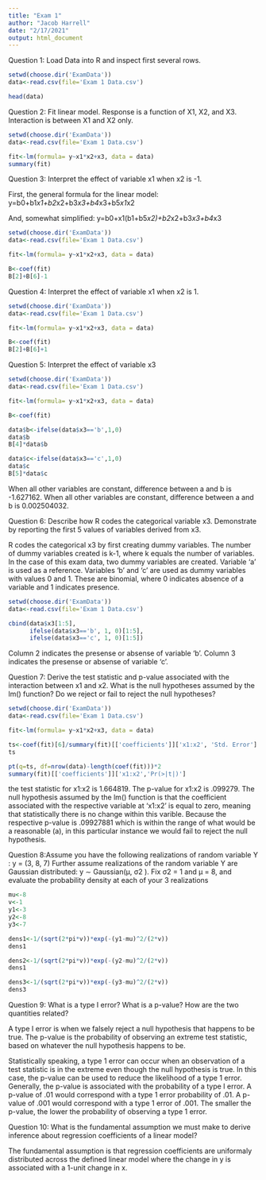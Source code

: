 ---
title: "Exam 1"
author: "Jacob Harrell"
date: "2/17/2021"
output: html_document
---

Question 1: Load Data into R and inspect first several rows.

```{r}

setwd(choose.dir('ExamData'))
data<-read.csv(file='Exam 1 Data.csv')

head(data)

```

Question 2: Fit linear model. Response is a function of X1, X2, and X3.
Interaction is between X1 and X2 only.

```{r}

setwd(choose.dir('ExamData'))
data<-read.csv(file='Exam 1 Data.csv')

fit<-lm(formula= y~x1*x2+x3, data = data)
summary(fit)

```

Question 3: Interpret the effect of variable x1 when x2 is -1.

First, the general formula for the linear model:
y=b0+b1*x1+b2*x2+b3*x3+b4*x3+b5*x1*x2

And, somewhat simplified:
y=b0+x1(b1+b5*x2)+b2*x2+b3*x3+b4*x3

```{r}

setwd(choose.dir('ExamData'))
data<-read.csv(file='Exam 1 Data.csv')

fit<-lm(formula= y~x1*x2+x3, data = data)

B<-coef(fit)
B[2]+B[6]-1

```

Question 4: Interpret the effect of variable x1 when x2 is 1.

```{r}

setwd(choose.dir('ExamData'))
data<-read.csv(file='Exam 1 Data.csv')

fit<-lm(formula= y~x1*x2+x3, data = data)

B<-coef(fit)
B[2]+B[6]+1

```


Question 5: Interpret the effect of variable x3

```{r}

setwd(choose.dir('ExamData'))
data<-read.csv(file='Exam 1 Data.csv')

fit<-lm(formula= y~x1*x2+x3, data = data)

B<-coef(fit)

data$b<-ifelse(data$x3=='b',1,0)
data$b
B[4]*data$b

data$c<-ifelse(data$x3=='c',1,0)
data$c
B[5]*data$c

```

When all other variables are constant, difference between a and b is -1.627162.
When all other variables are constant, difference between a and b is 0.002504032.

Question 6: Describe how R codes the categorical variable x3. Demonstrate by reporting the first 5 values of variables derived from x3.

R codes the categorical x3 by first creating dummy variables.
The number of dummy variables created is k-1, where k equals the number of variables.
In the case of this exam data, two dummy variables are created.
Variable 'a' is used as a reference.
Variables 'b' and 'c' are used as dummy variables with values 0 and 1.
These are binomial, where 0 indicates absence of a variable and 1 indicates presence.

```{r}

setwd(choose.dir('ExamData'))
data<-read.csv(file='Exam 1 Data.csv')

cbind(data$x3[1:5],
      ifelse(data$x3=='b', 1, 0)[1:5],
      ifelse(data$x3=='c', 1, 0)[1:5])

```
Column 2 indicates the presense or absense of variable 'b'.
Column 3 indicates the presense or absense of variable 'c'.

Question 7: Derive the test statistic and p-value associated with the interaction between x1 and x2. 
What is the null hypotheses assumed by the lm() function?
Do we reject or fail to reject the null hypotheses?

```{r}

setwd(choose.dir('ExamData'))
data<-read.csv(file='Exam 1 Data.csv')

fit<-lm(formula= y~x1*x2+x3, data = data)

ts<-coef(fit)[6]/summary(fit)[['coefficients']]['x1:x2', 'Std. Error']
ts

pt(q=ts, df=nrow(data)-length(coef(fit)))*2
summary(fit)[['coefficients']]['x1:x2','Pr(>|t|)']

```

the test statistic for x1:x2 is 1.664819. The p-value for x1:x2 is .099279.
The null hypothesis assumed by the lm() function is that the coefficient associated with the respective variable at 'x1:x2' is equal to zero, meaning that statistically there is no change within this varible. Because the respective p-value is .09927881 which is within the range of what would be a reasonable (a), in this particular instance we would fail to reject the null hypothesis. 

Question 8:Assume you have the following realizations of random variable Y :
y = (3, 8, 7)
Further assume realizations of the random variable Y are Gaussian distributed:
y ∼ Gaussian(µ, σ2
).
Fix σ2 = 1 and µ = 8, and evaluate the probability density at each of your 3 realizations

```{r}

mu<-8
v<-1
y1<-3
y2<-8
y3<-7

dens1<-1/(sqrt(2*pi*v))*exp(-(y1-mu)^2/(2*v))
dens1

dens2<-1/(sqrt(2*pi*v))*exp(-(y2-mu)^2/(2*v))
dens1

dens3<-1/(sqrt(2*pi*v))*exp(-(y3-mu)^2/(2*v))
dens3

```


Question 9: What is a type I error? What is a p-value? How are the two quantities related?

A type I error is when we falsely reject a null hypothesis that happens to be true. 
The p-value is the probability of observing an extreme test statistic, based on whatever the null hypothesis happens to be.  

Statistically speaking, a type 1 error can occur when an observation of a test statistic is in the extreme even though the null hypothesis is true. In this case, the p-value can be used to reduce the likelihood of a type 1 error. Generally, the p-value is associated with the probability of a type I error. A p-value of .01 would correspond with a type 1 error probability of .01. A p-value of .001 would correspond with a type 1 error of .001. The smaller the p-value, the lower the probability of observing a type 1 error.

Question 10: What is the fundamental assumption we must make to derive inference about regression coefficients of a linear model?

The fundamental assumption is that regression coefficients are uniformaly distributed across the defined linear model where the change in y is associated with a 1-unit change in x.

